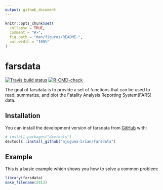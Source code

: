 ```yaml
---
output: github_document
---
```


<!-- README.md is generated from README.Rmd. Please edit that file -->

```r
knitr::opts_chunk$set(
  collapse = TRUE,
  comment = "#>",
  fig.path = "man/figures/README-",
  out.width = "100%"
)
```

# farsdata

<!-- badges: start -->
[![Travis build status](https://travis-ci.com/njuguna-brian/farsdata.svg?branch=main)](https://travis-ci.com/njuguna-brian/farsdata)
[![R-CMD-check](https://github.com/njuguna-brian/farsdata/actions/workflows/R-CMD-check.yaml/badge.svg)](https://github.com/njuguna-brian/farsdata/actions/workflows/R-CMD-check.yaml)
<!-- badges: end -->

The goal of farsdata is to provide a set of functions that can be used to read, summarize, and plot the Fatality Analysis Reporting System(FARS) data.


## Installation

You can install the development version of farsdata from [GitHub](https://github.com/) with:

``` r
# install.packages("devtools")
devtools::install_github("njuguna-brian/farsdata")
```

## Example

This is a basic example which shows you how to solve a common problem:

```r
library(farsdata)
make_filename(2013)
```
